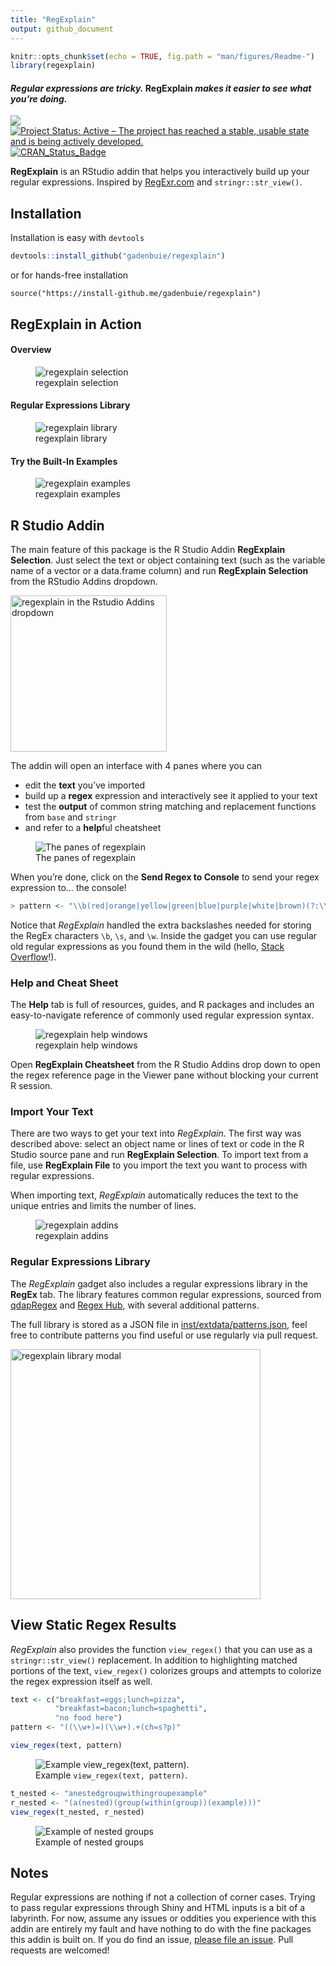 ```yaml
---
title: "RegExplain"
output: github_document
---
```


```r
knitr::opts_chunk$set(echo = TRUE, fig.path = "man/figures/Readme-")
library(regexplain)
```

#### *Regular expressions are tricky.* RegExplain *makes it easier to see what you're doing.*

<!-- [![packageversion](https://img.shields.io/github/description/v/gadenbuie/regexplain.svg)](commits/master) -->
![](https://img.shields.io/badge/lifecycle-mature-blue.svg)
[![Project Status: Active – The project has reached a stable, usable state and is being actively developed.](http://www.repostatus.org/badges/latest/active.svg)](http://www.repostatus.org/#active)
[![CRAN_Status_Badge](http://www.r-pkg.org/badges/version/regexplain)](https://cran.r-project.org/package=regexplain)
<!-- [![Last-changedate](https://img.shields.io/badge/last%20change-`r gsub('-', '--', Sys.Date())`-yellowgreen.svg)](/commits/master) -->

<!-- Links -->
[regexr]: https://regexr.com/

**RegExplain** is an RStudio addin that helps you interactively build up your regular expressions.
Inspired by [RegExr.com][regexr] and `stringr::str_view()`.

## Installation

Installation is easy with `devtools`

```r
devtools::install_github("gadenbuie/regexplain")
```

or for hands-free installation

```
source("https://install-github.me/gadenbuie/regexplain")
```

## RegExplain in Action

#### Overview

![regexplain selection](docs/regexplain-selection.gif)

#### Regular Expressions Library

![regexplain library](docs/regexplain-library.gif)

#### Try the Built-In Examples

![regexplain examples](docs/regexplain-try-this.gif)

## R Studio Addin

The main feature of this package is the R Studio Addin **RegExplain Selection**.
Just select the text or object containing text (such as the variable name of a vector or a data.frame column) and run **RegExplain Selection** from the RStudio Addins dropdown.

<img src="docs/rstudio-addin-list.png" width = "250px;" alt="regexplain in the Rstudio Addins dropdown">

The addin will open an interface with 4 panes where you can

- edit the **text** you've imported
- build up a **regex** expression and interactively see it applied to your text
- test the **output** of common string matching and replacement functions from `base` and `stringr`
- and refer to a **help**ful cheatsheet

![The panes of regexplain](docs/regexplain-gadget-tabs.png)

When you're done, click on the **Send Regex to Console** to send your regex expression to... the console!

```r
> pattern <- "\\b(red|orange|yellow|green|blue|purple|white|brown)(?:\\s(\\w+))?"
```

Notice that _RegExplain_ handled the extra backslashes needed for storing the RegEx characters `\b`, `\s`, and `\w`.
Inside the gadget you can use regular old regular expressions as you found them in the wild (hello, [Stack Overflow](https://stackoverflow.com/questions/tagged/regex)!).

### Help and Cheat Sheet

The **Help** tab is full of resources, guides, and R packages and includes an easy-to-navigate reference of commonly used regular expression syntax.

![regexplain help windows](docs/regexplain-gadget-help.png)

Open **RegExplain Cheatsheet** from the R Studio Addins drop down to open the regex reference page in the Viewer pane without blocking your current R session.

### Import Your Text

There are two ways to get your text into *RegExplain*.
The first way was described above: select an object name or lines of text or code in the R Studio source pane and run **RegExplain Selection**.
To import text from a file, use **RegExplain File** to you import the text you want to process with regular expressions.

When importing text, _RegExplain_ automatically reduces the text to the unique entries and limits the number of lines.

![regexplain addins](docs/addin-screenshots.png)

### Regular Expressions Library

The _RegExplain_ gadget also includes a regular expressions library in the **RegEx** tab.
The library features common regular expressions, sourced from [qdapRegex](https://github.com/trinker/qdapRegex) and [Regex Hub](https://projects.lukehaas.me/regexhub), with several additional patterns.

The full library is stored as a JSON file in [inst/extdata/patterns.json](/inst/extdata/patterns.json), feel free to contribute patterns you find useful or use regularly via pull request.

<img src="docs/regexplain-gadget-library.png" height="400px" alt="regexplain library modal">

## View Static Regex Results

_RegExplain_ also provides the function `view_regex()` that you can use as a `stringr::str_view()` replacement.
In addition to highlighting matched portions of the text, `view_regex()` colorizes groups and attempts to colorize the regex expression itself as well.

```r
text <- c("breakfast=eggs;lunch=pizza",
          "breakfast=bacon;lunch=spaghetti", 
          "no food here")
pattern <- "((\\w+)=)(\\w+).+(ch=s?p)"

view_regex(text, pattern)
```

![Example `view_regex(text, pattern)`.](docs/view-regex.png)

```r
t_nested <- "anestedgroupwithingroupexample"
r_nested <- "(a(nested)(group(within(group))(example)))"
view_regex(t_nested, r_nested)
```

![Example of nested groups](docs/view-nested.png)


## Notes

Regular expressions are nothing if not a collection of corner cases.
Trying to pass regular expressions through Shiny and HTML inputs is a bit of a labyrinth.
For now, assume any issues or oddities you experience with this addin are entirely my fault and have nothing to do with the fine packages this addin is built on.
If you do find an issue, [please file an issue](https://github.com/gadenbuie/regexplain).
Pull requests are welcomed!
